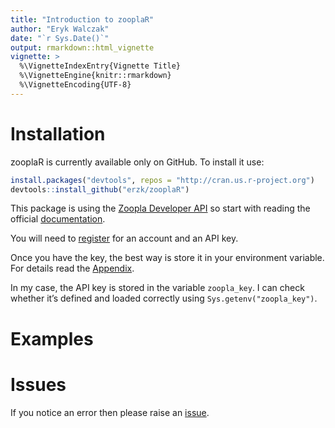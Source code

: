 ```yaml
---
title: "Introduction to zooplaR"
author: "Eryk Walczak"
date: "`r Sys.Date()`"
output: rmarkdown::html_vignette
vignette: >
  %\VignetteIndexEntry{Vignette Title}
  %\VignetteEngine{knitr::rmarkdown}
  %\VignetteEncoding{UTF-8}
---
```


# Installation

zooplaR is currently available only on GitHub. To install it use:

```r
install.packages("devtools", repos = "http://cran.us.r-project.org")
devtools::install_github("erzk/zooplaR")
```

This package is using the [Zoopla Developer API](http://developer.zoopla.com/) so start with reading the official [documentation](http://developer.zoopla.com/docs).

You will need to [register](http://developer.zoopla.com/member/register/) for an account and an API key.

Once you have the key, the best way is store it in your environment variable. For details read the [Appendix](https://cran.r-project.org/web/packages/httr/vignettes/api-packages.html).

In my case, the API key is stored in the variable `zoopla_key`. I can check whether it's defined and loaded correctly using `Sys.getenv("zoopla_key")`.

# Examples



# Issues

If you notice an error then please raise an [issue](https://github.com/erzk/zooplaR/issues).